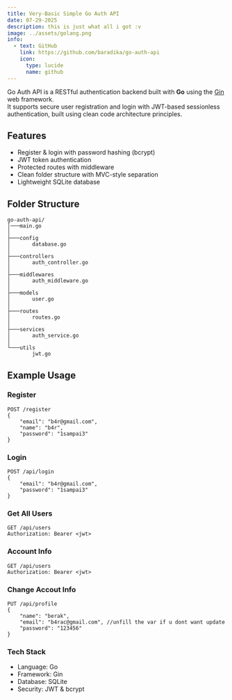 ```yaml
---
title: Very-Basic Simple Go Auth API
date: 07-29-2025
description: this is just what all i got :v
image: ../assets/golang.png
info:
  - text: GitHub
    link: https://github.com/baradika/go-auth-api
    icon:
      type: lucide
      name: github
---
```


Go Auth API is a RESTful authentication backend built with **Go** using the [Gin](https://github.com/gin-gonic/gin) web framework.  
It supports secure user registration and login with JWT-based sessionless authentication, built using clean code architecture principles.

## Features
- Register & login with password hashing (bcrypt)
- JWT token authentication
- Protected routes with middleware
- Clean folder structure with MVC-style separation
- Lightweight SQLite database

## Folder Structure
```
go-auth-api/
│───main.go
│
├───config
│       database.go
│
├───controllers
│       auth_controller.go
│
├───middlewares
│       auth_middleware.go
│
├───models
│       user.go
│
├───routes
│       routes.go
│
├───services
│       auth_service.go
│
└───utils
        jwt.go
```
## Example Usage

### Register

```http
POST /register
{
    "email": "b4r@gmail.com",
    "name": "b4r",
    "password": "1sampai3"
}
```
### Login 
```http
POST /api/login
{
    "email": "b4r@gmail.com",
    "password": "1sampai3"
}
```
### Get All Users
```http
GET /api/users
Authorization: Bearer <jwt>
```

### Account Info 
```http
GET /api/users
Authorization: Bearer <jwt>
```

### Change Accout Info 
```http
PUT /api/profile
{
    "name": "berak",
    "email": "b4rac@gmail.com", //unfill the var if u dont want update 
    "password": "123456" 
}
```
### Tech Stack
* Language: Go
* Framework: Gin
* Database: SQLite
* Security: JWT & bcrypt